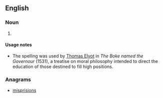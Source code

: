 ==English==

===Noun===
{{en-noun}}

# {{label|en|legal|rare}} {{obsolete spelling of|misprision|lang=en}}

====Usage notes====
* The spelling was used by [[w:Thomas Elyot|Thomas Elyot]] in ''The Boke named the Governour'' (1531), a treatise on moral philosophy intended to direct the education of those destined to fill high positions.

===Anagrams===
* [[misprisions#English|misprisions]]